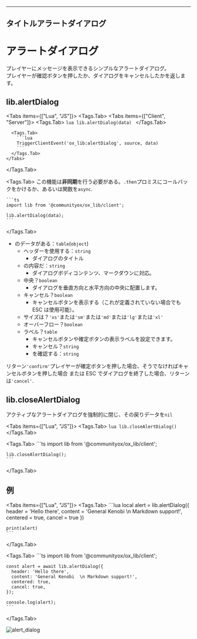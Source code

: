 ---

## タイトルアラートダイアログ


# アラートダイアログ

プレイヤーにメッセージを表示できるシンプルなアラートダイアログ。\
プレイヤーが確認ボタンを押したか、ダイアログをキャンセルしたかを返します。

## lib.alertDialog

<Tabs items={["Lua", "JS"]}>
  <Tags.Tab>
    <Tabs items={["Client", "Server"]}>
      <Tags.Tab>
        ```lua
        lib.alertDialog(data)
        ```
      </Tags.Tab>

      <Tags.Tab>
        ```lua
        TriggerClientEvent('ox_lib:alertDialog', source, data)
        ```
      </Tags.Tab>
    </Tabs>

  </Tags.Tab>

  <Tags.Tab>
    <Callout>
      この機能は**非同期**を行う必要がある。`.then`プロミスにコールバックをかけるか、あるいは関数を`async`.
    </Callout>

    ```ts
    import lib from '@communityox/ox_lib/client';

    lib.alertDialog(data);
    ```

  </Tags.Tab>
</Tabs>

- のデータがある：`table`(`object`)
  - ヘッダーを使用する：`string`
    - ダイアログのタイトル
  - の内容だ：`string`
    - ダイアログボディコンテンツ、マークダウンに対応。
  - 中央？`boolean`
    - ダイアログを垂直方向と水平方向の中央に配置します。
  - キャンセル？`boolean`
    - キャンセルボタンを表示する（これが定義されていない場合でも ESC は使用可能）。
  - サイズは？`'xs'`または`'sm'`または`'md'`または`'lg'`または`'xl'`
  - オーバーフロー？`boolean`
  - ラベル？`table`
    - キャンセルボタンや確定ボタンの表示ラベルを設定できます。
    - キャンセル？`string`
    - を確認する：`string`

リターン`'confirm'`プレイヤーが確定ボタンを押した場合、そうでなければキャンセルボタンを押した場合
または ESC でダイアログを終了した場合、リターンは`'cancel'`.

## lib.closeAlertDialog

アクティブなアラートダイアログを強制的に閉じ、その戻りデータを`nil`

<Tabs items={["Lua", "JS"]}>
  <Tags.Tab>
    ```lua
    lib.closeAlertDialog()
    ```
  </Tags.Tab>

  <Tags.Tab>
    ```ts
    import lib from '@communityox/ox_lib/client';

    lib.closeAlertDialog();
    ```

  </Tags.Tab>
</Tabs>

## 例

<Tabs items={["Lua", "JS"]}>
  <Tags.Tab>
    ```lua
    local alert = lib.alertDialog({
        header = 'Hello there',
        content = 'General Kenobi  \n Markdown support!',
        centered = true,
        cancel = true
    })

    print(alert)
    ```

  </Tags.Tab>

  <Tags.Tab>
    ```ts
    import lib from '@communityox/ox_lib/client';

    const alert = await lib.alertDialog({
      header: 'Hello there',
      content: 'General Kenobi  \n Markdown support!',
      centered: true,
      cancel: true,
    });

    console.log(alert);
    ```

  </Tags.Tab>
</Tabs>

![alert_dialog](https://i.imgur.com/Xlx86aK.png)
